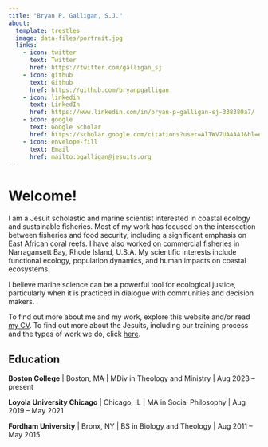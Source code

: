 ```yaml
---
title: "Bryan P. Galligan, S.J."
about:
  template: trestles
  image: data-files/portrait.jpg
  links:
    - icon: twitter
      text: Twitter
      href: https://twitter.com/galligan_sj
    - icon: github
      text: Github
      href: https://github.com/bryanpgalligan
    - icon: linkedin
      text: LinkedIn
      href: https://www.linkedin.com/in/bryan-p-galligan-sj-338380a7/
    - icon: google
      text: Google Scholar
      href: https://scholar.google.com/citations?user=AlTWV7UAAAAJ&hl=en
    - icon: envelope-fill
      text: Email
      href: mailto:bgalligan@jesuits.org
---
```


# Welcome!

I am a Jesuit scholastic and marine scientist interested in coastal ecology and sustainable fisheries. Most of my work has focused on the intersection between fisheries and food security, including a significant emphasis on East African coral reefs. I have also worked on commercial fisheries in Narragansett Bay, Rhode Island, U.S.A. My scientific interests include functional ecology, population dynamics, and human impacts on coastal ecosystems.

I believe marine science can be a powerful tool for ecological justice, particularly when it is practiced in dialogue with communities and decision makers.

To find out more about me and my work, explore this website and/or read [my CV](data-files/galligan-cv.pdf). To find out more about the Jesuits, including our training process and the types of work we do, click [here](https://beajesuit.org).

## Education

**Boston College** | Boston, MA | MDiv in Theology and Ministry | Aug 2023 -- present

**Loyola University Chicago** | Chicago, IL | MA in Social Philosophy | Aug 2019 -- May 2021

**Fordham University** | Bronx, NY | BS in Biology and Theology | Aug 2011 -- May 2015